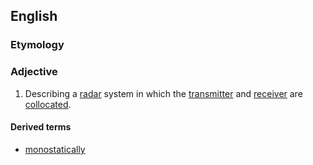 ==English==

===Etymology===
{{prefix|en|mono|static}}

===Adjective===
{{en-adj|-}}

# Describing a [[radar]] system in which the [[transmitter]] and [[receiver]] are [[collocate]]d.

====Derived terms====
* [[monostatically]]